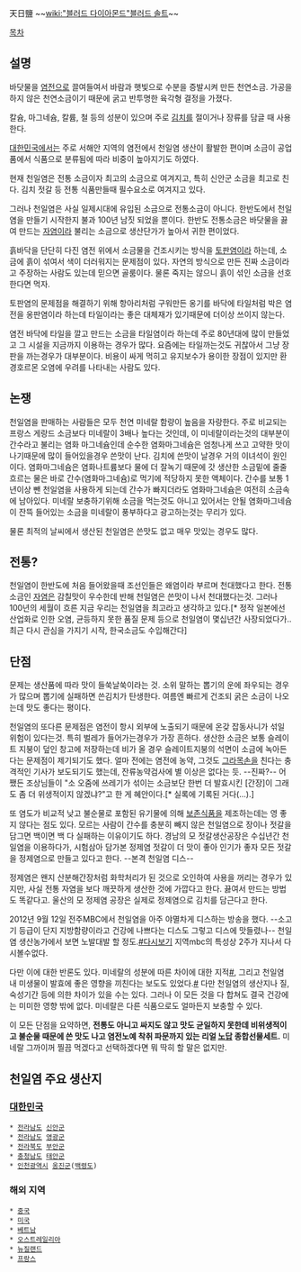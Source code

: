 天日鹽
~~[[wiki:"블러드 다이아몬드"블러드 솔트]]~~

[[목차]]

== 설명 ==

바닷물을 [[염전]]으로 끌여들여서 바람과 햇빛으로 수분을 증발시켜 만든 천연소금. 가공을 하지 않은 천연소금이기 때문에 굵고 반투명한 육각형 결정을 가졌다. 

칼슘, 마그네슘, 칼륨, 철 등의 성분이 있으며 주로 [[김치]]를 절이거나 장류를 담글 때 사용한다. 

[[대한민국]]에서는 주로 서해안 지역의 염전에서 천일염 생산이 활발한 편이며 소금이 공업품에서 식품으로 분류됨에 따라 비중이 높아지기도 하였다.

현재 천일염은 전통 소금이자 최고의 소금으로 여겨지고, 특히 신안군 소금을 최고로 친다. 김치 젓갈 등 전통 식품만들때 필수요소로 여겨지고 있다.

그러나 천일염은 사실 일제시대에 유입된 소금으로 전통소금이 아니다. 한반도에서 천일염을 만들기 시작한지 불과 100년 남짓 되었을 뿐이다. 한반도 전통소금은 바닷물을 끓여 만드는 [[자염]]이라 불리는 소금으로 생산단가가 높아서 귀한 편이었다.

흙바닥을 단단히 다진 염전 위에서 소금물을 건조시키는 방식을 [[토판염]]이라 하는데, 소금에 흙이 섞여서 색이 더러워지는 문제점이 있다. 자연의 방식으로 만든 진짜 소금이라고 주장하는 사람도 있는데 믿으면 골룸이다. 물론 죽지는 않으니 흙이 섞인 소금을 선호한다면 먹자.

토판염의 문제점을 해결하기 위해 항아리처럼 구워만든 옹기를 바닥에 타일처럼 박은 염전을 옹판염이라 하는데 타일이라는 좋은 대체재가 있기때문에 더이상 쓰이지 않는다.

염전 바닥에 타일을 깔고 만드는 소금을 타일염이라 하는데 주로 80년대에 많이 만들었고 그 시설을 지금까지 이용하는 경우가 많다. 요즘에는 타일까는것도 귀찮아서 그냥 장판을 까는경우가 대부분이다. 비용이 싸게 먹히고 유지보수가 용이한 장점이 있지만 환경호르몬 오염에 우려를 나타내는 사람도 있다.

== 논쟁 ==
천일염을 판매하는 사람들은 모두 천연 미네랄 함량이 높음을 자랑한다. 주로 비교되는 프랑스 게랑드 소금보다 미네랄이 3배나 높다는 것인데, 이 미네랄이라는것의 대부분이 간수라고 불리는 염화 마그네슘인데 순수한 염화마그네슘은 엄청나게 쓰고 고약한 맛이 나기때문에 많이 들어있을경우 쓴맛이 난다. 김치에 쓴맛이 날경우 거의 이녀석이 원인이다. 염화마그네슘은 염화나트륨보다 물에 더 잘녹기 때문에 갓 생산한 소금밑에 줄줄 흐르는 물은 바로 간수(염화마그네슘)로 먹기에 적당하지 못한 액체이다. 간수를 보통 1년이상 뺀 천일염을 사용하게 되는데 간수가 빠지더라도 염화마그네슘은 여전히 소금속에 남아있다. 미네랄 보충하기위해 소금을 먹는것도 아니고 있어서는 안될 염화마그네슘이 잔뜩 들어있는 소금을 미네랄이 풍부하다고 광고하는것는 무리가 있다.

물론 최적의 날씨에서 생산된 천일염은 쓴맛도 없고 매우 맛있는 경우도 많다.

== 전통? ==
천일염이 한반도에 처음 들어왔을때 조선인들은 왜염이라 부르며 천대했다고 한다. 전통소금인 [[자염]]은 감칠맛이 우수한데 반해 천일염은 쓴맛이 나서 천대했다는것. 그러나 100년의 세월이 흐른 지금 우리는 천일염을 최고라고 생각하고 있다.[* 정작 일본에선 산업화로 인한 오염, 균등하지 못한 품질 문제 등으로 천일염이 몇십년간 사장되었다가..최근 다시 관심을 가지기 시작, 한국소금도 수입해간다]
== 단점 ==
문제는 생산품에 따라 맛이 들쑥날쑥이라는 것. 소위 말하는 뽑기의 운에 좌우되는 경우가 많으며 뽑기에 실패하면 쓴김치가 탄생한다. 여름엔 빠르게 건조되 굵은 소금이 나오는데 맛도 좋다는 평이다.

천일염의 또다른 문제점은 염전이 항시 외부에 노출되기 때문에 온갖 잡동사니가 섞일 위험이 있다는것. 특히 벌레가 들어가는경우가 가장 흔하다. 생산한 소금은 보통 슬레이트 지붕이 덮인 창고에 저장하는데 비가 올 경우 슬레이트지붕의 석면이 소금에 녹아든다는 문제점이 제기되기도 했다. 얼마 전에는 염전에 농약, 그것도 [[그라목손]]을 친다는 충격적인 기사가 보도되기도 했는데, 잔류농약검사에 별 이상은 없다는 듯. --진짜?-- 어쨌든 조상님들이 "소 오줌에 쓰레기가 섞이는 소금보단 한번 더 발효시킨 [간장]이 그래도 좀 더 위생적이지 않겠냐?"고 한 게 혜안이다.[* 실록에 기록된 거다(...).]

또 염도가 비교적 낮고 불순물로 포함된 유기물에 의해 [[보존식품]]을 제조하는데는 영 좋지 않다는 점도 있다. 모르는 사람이 간수를 충분히 빼지 않은 천일염으로 장이나 젓갈을 담그면 백이면 백 다 실패하는 이유이기도 하다. 경남의 모 젓갈생산공장은 수십년간 천일염을 이용하다가, 시험삼아 담가본 정제염 젓갈이 더 맛이 좋아 인기가 좋자 모든 젓갈을 정제염으로 만들고 있다고 한다. --본격 천일염 디스--

정제염은 왠지 산분해간장처럼 화학처리가 된 것으로 오인하여 사용을 꺼리는 경우가 있지만, 사실 전통 자염을 보다 깨끗하게 생산한 것에 가깝다고 한다. 끓여서 만드는 방법도 똑같다고. 울산의 모 정제염 공장은 실제로 정제염으로 김치를 담근다고 한다.

2012년 9월 12일 전주MBC에서 천일염을 아주 야멸차게 디스하는 방송을 했다. --소고기 등급이 단지 지방함량이라고 건강에 나쁘다는 디스도 그렇고 디스에 맛들렸나-- 천일염 생산농가에서 보면 노발대발 할 정도.[http://jmbc.co.kr/2008/tv/?body=food_vod&left=food_sub #다시보기] 지역mbc의 특성상 2주가 지나서 다시볼수없다.

다만 이에 대한 반론도 있다. 미네랄의 성분에 따른 차이에 대한 지적[http://blog.daum.net/ko9513/1271 #], 그리고 천일염 내 미생물이 발효에 좋은 영향을 끼친다는 보도도 있었다.[http://cafe.naver.com/00ymb/167 #] 다만 천일염의 생산지나 질, 숙성기간 등에 의한 차이가 있을 수는 있다. 그러나 이 모든 것을 다 합쳐도 결국 건강에는 미미한 영향 밖에 없다. 미네랄은 다른 식품으로도 얼마든지 보충할 수 있다.

이 모든 단점을 요약하면, '''전통도 아니고 싸지도 않고 맛도 균일하지 못한데 비위생적이고 불순물 때문에 쓴 맛도 나고 염전노예 착취 파문까지 있는 리얼 [[노답]] 종합선물세트.''' 미네랄 그까이꺼 찔끔 먹겠다고 선택하겠다면 뭐 딱히 할 말은 없지만.
== 천일염 주요 생산지 == 
=== [[대한민국]] === 
 * [[전라남도]] [[신안군]] 
 * [[전라남도]] [[영광군]] 
 * [[전라북도]] [[부안군]] 
 * [[충청남도]] [[태안]]군 
 * [[인천광역시]] [[옹진]]군([[백령도]])

=== 해외 지역 === 
 * [[중국]] 
 * [[미국]]
 * [[베트남]]
 * [[오스트레일리아]] 
 * [[뉴질랜드]] 
 * [[프랑스]]
